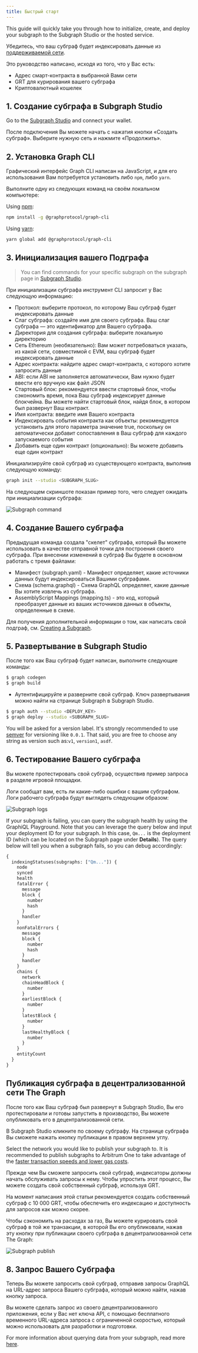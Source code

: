 ```yaml
---
title: Быстрый старт
---
```


This guide will quickly take you through how to initialize, create, and deploy your subgraph to the Subgraph Studio or the hosted service.

Убедитесь, что ваш субграф будет индексировать данные из [поддерживаемой сети](/developing/supported-networks).

Это руководство написано, исходя из того, что у Вас есть:

-   Адрес смарт-контракта в выбранной Вами сети
-   GRT для курирования вашего субграфа
-   Криптовалютный кошелек

## 1.  Создание субграфа в Subgraph Studio

Go to the [Subgraph Studio](https://thegraph.com/studio/) and connect your wallet.

После подключения Вы можете начать с нажатия кнопки «Создать субграф». Выберите нужную сеть и нажмите «Продолжить».

## 2.  Установка Graph CLI

Графический интерфейс Graph CLI написан на JavaScript, и для его использования Вам потребуется установить либо `npm`, либо `yarn`.

Выполните одну из следующих команд на своём локальном компьютере:

Using [npm](https://www.npmjs.com/):

```sh
npm install -g @graphprotocol/graph-cli
```

Using [yarn](https://yarnpkg.com/):

```sh
yarn global add @graphprotocol/graph-cli
```

## 3.  Инициализация вашего Подграфа

> You can find commands for your specific subgraph on the subgraph page in [Subgraph Studio](https://thegraph.com/studio/).

При инициализации субграфа инструмент CLI запросит у Вас следующую информацию:

-   Протокол: выберите протокол, по которому Ваш субграф будет индексировать данные
-   Слаг субграфа: создайте имя для своего субграфа. Ваш слаг субграфа — это идентификатор для Вашего субграфа.
-   Директория для создания субграфа: выберите локальную директорию
-   Сеть Ethereum (необязательно): Вам может потребоваться указать, из какой сети, совместимой с EVM, ваш субграф будет индексировать данные
-   Адрес контракта: найдите адрес смарт-контракта, с которого хотите запросить данные
-   ABI: если ABI не заполняется автоматически, Вам нужно будет ввести его вручную как файл JSON
-   Стартовый блок: рекомендуется ввести стартовый блок, чтобы сэкономить время, пока Ваш субграф индексирует данные блокчейна. Вы можете найти стартовый блок, найдя блок, в котором был развернут Ваш контракт.
-   Имя контракта: введите имя Вашего контракта
-   Индексировать события контракта как объекты: рекомендуется установить для этого параметра значение true, поскольку он автоматически добавит сопоставления в Ваш субграф для каждого запускаемого события
-   Добавить еще один контракт (опционально): Вы можете добавить еще один контракт

Инициализируйте свой субграф из существующего контракта, выполнив следующую команду:

```sh
graph init --studio <SUBGRAPH_SLUG>
```

На следующем скриншоте показан пример того, чего следует ожидать при инициализации субграфа:

![Subgraph command](/img/subgraph-init-example.png)

## 4.  Создание Вашего субграфа

Предыдущая команда создала "скелет" субграфа, который Вы можете использовать в качестве отправной точки для построения своего субграфа. При внесении изменений в субграф Вы будете в основном работать с тремя файлами:

-   Манифест (subgraph.yaml) - Манифест определяет, какие источники данных будут индексироваться Вашими субграфами.
-   Схема (schema.graphql) - Схема GraphQL определяет, какие данные Вы хотите извлечь из субграфа.
-   AssemblyScript Mappings (mapping.ts) - это код, который преобразует данные из ваших источников данных в объекты, определенные в схеме.

Для получения дополнительной информации о том, как написать свой подграф, см. [Creating a Subgraph](/developing/creating-a-subgraph).

## 5.  Развертывание в Subgraph Studio

После того как Ваш субграф будет написан, выполните следующие команды:

```sh
$ graph codegen
$ graph build
```

-   Аутентифицируйте и разверните свой субграф. Ключ развертывания можно найти на странице Subgraph в Subgraph Studio.

```sh
$ graph auth --studio <DEPLOY_KEY>
$ graph deploy --studio <SUBGRAPH_SLUG>
```

You will be asked for a version label. It's strongly recommended to use [semver](https://semver.org/) for versioning like `0.0.1`. That said, you are free to choose any string as version such as:`v1`, `version1`, `asdf`.

## 6.  Тестирование Вашего субграфа

Вы можете протестировать свой субграф, осуществив пример запроса в разделе игровой площадки.

Логи сообщат вам, есть ли какие-либо ошибки с вашим субграфом. Логи рабочего субграфа будут выглядеть следующим образом:

![Subgraph logs](/img/subgraph-logs-image.png)

If your subgraph is failing, you can query the subgraph health by using the GraphiQL Playground. Note that you can leverage the query below and input your deployment ID for your subgraph. In this case, `Qm...` is the deployment ID (which can be located on the Subgraph page under **Details**). The query below will tell you when a subgraph fails, so you can debug accordingly:

```graphql
{
  indexingStatuses(subgraphs: ["Qm..."]) {
    node
    synced
    health
    fatalError {
      message
      block {
        number
        hash
      }
      handler
    }
    nonFatalErrors {
      message
      block {
        number
        hash
      }
      handler
    }
    chains {
      network
      chainHeadBlock {
        number
      }
      earliestBlock {
        number
      }
      latestBlock {
        number
      }
      lastHealthyBlock {
        number
      }
    }
    entityCount
  }
}
```

## Публикация субграфа в децентрализованной сети The Graph

После того как Ваш субграф был развернут в Subgraph Studio, Вы его протестировали и готовы запустить в производство, Вы можете опубликовать его в децентрализованной сети.

В Subgraph Studio кликните по своему субграфу. На странице субграфа Вы сможете нажать кнопку публикации в правом верхнем углу.

Select the network you would like to publish your subgraph to. It is recommended to publish subgraphs to Arbitrum One to take advantage of the [faster transaction speeds and lower gas costs](/arbitrum/arbitrum-faq).

Прежде чем Вы сможете запросить свой субграф, индексаторы должны начать обслуживать запросы к нему. Чтобы упростить этот процесс, Вы можете создать свой собственный субграф, используя GRT.

На момент написания этой статьи рекомендуется создать собственный субграф с 10 000 GRT, чтобы обеспечить его индексацию и доступность для запросов как можно скорее.

Чтобы сэкономить на расходах за газ, Вы можете курировать свой субграф в той же транзакции, в которой Вы его опубликовали, нажав эту кнопку при публикации своего субграфа в децентрализованной сети The Graph:

![Subgraph publish](/img/publish-and-signal-tx.png)

## 8.  Запрос Вашего Субграфа

Теперь Вы можете запросить свой субграф, отправив запросы GraphQL на URL-адрес запроса Вашего субграфа, который можно найти, нажав кнопку запроса.

Вы можете сделать запрос из своего децентрализованного приложения, если у Вас нет ключа API, с помощью бесплатного временного URL-адреса запроса с ограниченной скоростью, который можно использовать для разработки и подготовки.

For more information about querying data from your subgraph, read more [here](/querying/querying-the-graph/).
